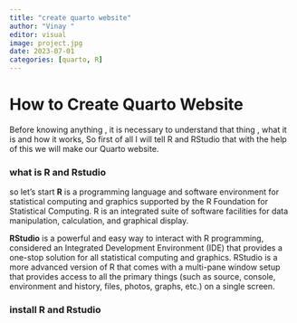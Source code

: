 ---
title: "create quarto website"
author: "Vinay "
editor: visual
image: project.jpg
date: 2023-07-01
categories: [quarto, R]
---

# How to Create Quarto Website

Before knowing anything , it is necessary to understand that thing , what it is and how it works, So first of all I will tell R and RStudio that with the help of this we will make our Quarto website.

### what is R and Rstudio

so let's start **R** is a programming language and software environment for statistical computing and graphics supported by the R Foundation for Statistical Computing. R is an integrated suite of software facilities for data manipulation, calculation, and graphical display.

**RStudio** is a powerful and easy way to interact with R programming, considered an Integrated Development Environment (IDE) that provides a one-stop solution for all statistical computing and graphics. RStudio is a more advanced version of R that comes with a multi-pane window setup that provides access to all the primary things (such as source, console, environment and history, files, photos, graphs, etc.) on a single screen.

### install R and Rstudio
